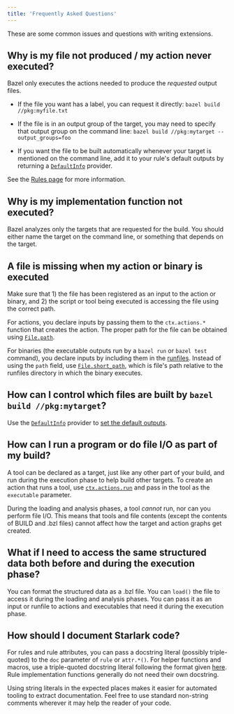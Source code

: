```yaml
---
title: 'Frequently Asked Questions'
---
```


These are some common issues and questions with writing extensions.

## Why is my file not produced / my action never executed?

Bazel only executes the actions needed to produce the *requested* output files.

* If the file you want has a label, you can request it directly:
  `bazel build //pkg:myfile.txt`

* If the file is in an output group of the target, you may need to specify that
  output group on the command line:
  `bazel build //pkg:mytarget --output_groups=foo`

* If you want the file to be built automatically whenever your target is
  mentioned on the command line, add it to your rule's default outputs by
  returning a [`DefaultInfo`](lib/globals#DefaultInfo) provider.

See the [Rules page](/versions/8.3.0/extending/rules#requesting-output-files) for more information.

## Why is my implementation function not executed?

Bazel analyzes only the targets that are requested for the build. You should
either name the target on the command line, or something that depends on the
target.

## A file is missing when my action or binary is executed

Make sure that 1) the file has been registered as an input to the action or
binary, and 2) the script or tool being executed is accessing the file using the
correct path.

For actions, you declare inputs by passing them to the `ctx.actions.*` function
that creates the action. The proper path for the file can be obtained using
[`File.path`](lib/File#path).

For binaries (the executable outputs run by a `bazel run` or `bazel test`
command), you declare inputs by including them in the
[runfiles](/versions/8.3.0/extending/rules#runfiles). Instead of using the `path` field, use
[`File.short_path`](lib/File#short_path), which is file's path relative to
the runfiles directory in which the binary executes.

## How can I control which files are built by `bazel build //pkg:mytarget`?

Use the [`DefaultInfo`](lib/globals#DefaultInfo) provider to
[set the default outputs](/versions/8.3.0/extending/rules#requesting-output-files).

## How can I run a program or do file I/O as part of my build?

A tool can be declared as a target, just like any other part of your build, and
run during the execution phase to help build other targets. To create an action
that runs a tool, use [`ctx.actions.run`](lib/actions#run) and pass in the
tool as the `executable` parameter.

During the loading and analysis phases, a tool *cannot* run, nor can you perform
file I/O. This means that tools and file contents (except the contents of BUILD
and .bzl files) cannot affect how the target and action graphs get created.

## What if I need to access the same structured data both before and during the execution phase?

You can format the structured data as a .bzl file. You can `load()` the file to
access it during the loading and analysis phases. You can pass it as an input or
runfile to actions and executables that need it during the execution phase.

## How should I document Starlark code?

For rules and rule attributes, you can pass a docstring literal (possibly
triple-quoted) to the `doc` parameter of `rule` or `attr.*()`. For helper
functions and macros, use a triple-quoted docstring literal following the format
given [here](https://github.com/bazelbuild/buildtools/blob/master/WARNINGS.md#function-docstring).
Rule implementation functions generally do not need their own docstring.

Using string literals in the expected places makes it easier for automated
tooling to extract documentation. Feel free to use standard non-string comments
wherever it may help the reader of your code.
